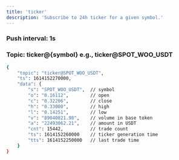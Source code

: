 ```yaml
---
title: 'ticker'
description: 'Subscribe to 24h ticker for a given symbol.'
---
```




### Push interval: 1s

### Topic: ticker@{symbol} e.g., ticker@SPOT_WOO_USDT
<RequestExample>

```bash
{
    "topic": "ticker@SPOT_WOO_USDT",
    "ts": 1614152270000,
    "data": {
        "s": "SPOT_WOO_USDT",  // symbol
        "o": "0.16112",        // open
        "c": "0.32206",        // close
        "h": "0.33000",        // high
        "l": "0.14251",        // low
        "v": "89040821.98",    // volume in base token
        "a": "22493062.21",    // amount in USDT
        "cnt": 15442,          // trade count
        "ts": 1614152260000    // ticker generation time
        "tts": 1614152250000   // last trade time
    }
}
```

</RequestExample>


